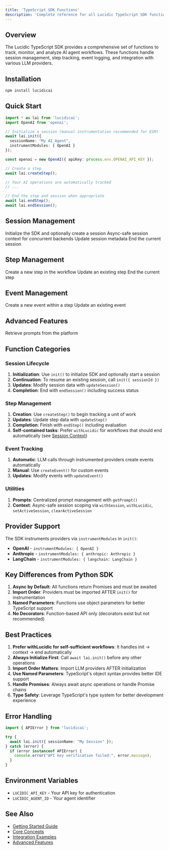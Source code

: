 ```yaml
---
title: 'TypeScript SDK Functions'
description: 'Complete reference for all Lucidic TypeScript SDK functions'
---
```


## Overview

The Lucidic TypeScript SDK provides a comprehensive set of functions to track, monitor, and analyze AI agent workflows. These functions handle session management, step tracking, event logging, and integration with various LLM providers.

## Installation

```bash
npm install lucidicai
```

## Quick Start

```typescript
import * as lai from 'lucidicai';
import OpenAI from 'openai';

// Initialize a session (manual instrumentation recommended for ESM)
await lai.init({
  sessionName: "My AI Agent",
  instrumentModules: { OpenAI }
});

const openai = new OpenAI({ apiKey: process.env.OPENAI_API_KEY });

// Create a step  
await lai.createStep();

// Your AI operations are automatically tracked
// ...

// End the step and session when appropriate
await lai.endStep();
await lai.endSession();
```

## Session Management

<CardGroup cols={2}>
  <Card title="init" icon="play" href="/typescript-sdk/init">
    Initialize the SDK and optionally create a session
  </Card>
  <Card title="Session Context" icon="layer-group" href="/typescript-sdk/session-context">
    Async-safe session context for concurrent backends
  </Card>
  <Card title="updateSession" icon="pen" href="/typescript-sdk/update-session">
    Update session metadata
  </Card>
  <Card title="endSession" icon="stop" href="/typescript-sdk/end-session">
    End the current session
  </Card>
</CardGroup>

## Step Management

<CardGroup cols={2}>
  <Card title="createStep" icon="plus" href="/typescript-sdk/create-step">
    Create a new step in the workflow
  </Card>
  <Card title="updateStep" icon="pen" href="/typescript-sdk/update-step">
    Update an existing step
  </Card>
  <Card title="endStep" icon="check" href="/typescript-sdk/end-step">
    End the current step
  </Card>
</CardGroup>

## Event Management

<CardGroup cols={2}>
  <Card title="createEvent" icon="bolt" href="/typescript-sdk/create-event">
    Create a new event within a step
  </Card>
  <Card title="updateEvent" icon="pen" href="/typescript-sdk/update-event">
    Update an existing event
  </Card>
</CardGroup>

## Advanced Features

<CardGroup cols={2}>
  <Card title="getPrompt" icon="message" href="/typescript-sdk/get-prompt">
    Retrieve prompts from the platform
  </Card>
</CardGroup>

## Function Categories

### Session Lifecycle

1. **Initialization**: Use `init()` to initialize SDK and optionally start a session
2. **Continuation**: To resume an existing session, call `init({ sessionId })`
3. **Updates**: Modify session data with `updateSession()`
4. **Completion**: End with `endSession()` including success status

### Step Management

1. **Creation**: Use `createStep()` to begin tracking a unit of work
2. **Updates**: Update step data with `updateStep()`
3. **Completion**: Finish with `endStep()` including evaluation
4. **Self-contained tasks**: Prefer `withLucidic` for workflows that should end automatically (see [Session Context](/typescript-sdk/session-context))

### Event Tracking

1. **Automatic**: LLM calls through instrumented providers create events automatically
2. **Manual**: Use `createEvent()` for custom events
3. **Updates**: Modify events with `updateEvent()`

### Utilities

1. **Prompts**: Centralized prompt management with `getPrompt()`
2. **Context**: Async-safe session scoping via `withSession`, `withLucidic`, `setActiveSession`, `clearActiveSession`

## Provider Support

The SDK instruments providers via `instrumentModules` in `init()`:

- **OpenAI** - `instrumentModules: { OpenAI }`
- **Anthropic** - `instrumentModules: { anthropic: Anthropic }`
- **LangChain** - `instrumentModules: { langchain: LangChain }`

## Key Differences from Python SDK

1. **Async by Default**: All functions return Promises and must be awaited
2. **Import Order**: Providers must be imported AFTER `init()` for instrumentation
3. **Named Parameters**: Functions use object parameters for better TypeScript support
4. **No Decorators**: Function-based API only (decorators exist but not recommended)

## Best Practices

1. **Prefer withLucidic for self-sufficient workflows**: It handles init → context → end automatically
2. **Always Initialize First**: Call `await lai.init()` before any other operations
3. **Import Order Matters**: Import LLM providers AFTER initialization
4. **Use Named Parameters**: TypeScript's object syntax provides better IDE support
5. **Handle Promises**: Always await async operations or handle Promise chains
6. **Type Safety**: Leverage TypeScript's type system for better development experience

## Error Handling

```typescript
import { APIError } from 'lucidicai';

try {
  await lai.init({ sessionName: "My Session" });
} catch (error) {
  if (error instanceof APIError) {
    console.error("API key verification failed:", error.message);
  }
}
```

## Environment Variables

- `LUCIDIC_API_KEY` - Your API key for authentication
- `LUCIDIC_AGENT_ID` - Your agent identifier

## See Also

- [Getting Started Guide](/typescript-sdk/quick-start)
- [Core Concepts](/typescript-sdk/core-concepts)
- [Integration Examples](/typescript-sdk/integrations/openai)
- [Advanced Features](/typescript-sdk/advanced-features)